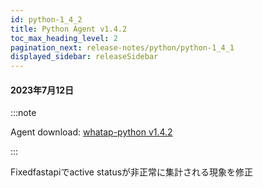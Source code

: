 ```yaml
---
id: python-1_4_2
title: Python Agent v1.4.2
toc_max_heading_level: 2
pagination_next: release-notes/python/python-1_4_1
displayed_sidebar: releaseSidebar
---
```


#### 2023年7月12日

:::note

Agent download: [whatap-python v1.4.2](https://pypi.org/project/whatap-python/1.4.2/)

:::

<p><Status>Fixed</Status>fastapiでactive statusが非正常に集計される現象を修正</p>
